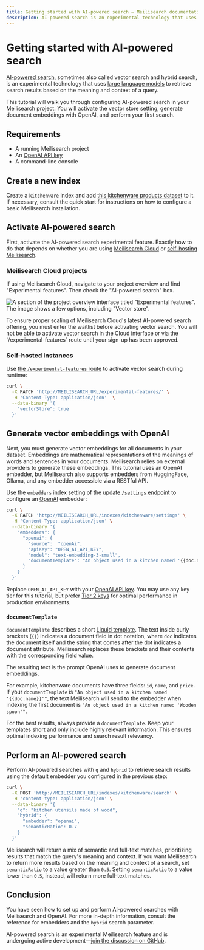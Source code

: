 ```yaml
---
title: Getting started with AI-powered search — Meilisearch documentation
description: AI-powered search is an experimental technology that uses LLMs to retrieve search results. This tutorial shows you how to configure an OpenAI embedder and perform your first search.
---
```


# Getting started with AI-powered search <NoticeTag type="experimental" label="experimental" />

[AI-powered search](https://meilisearch.com/solutions/vector-search?utm_campaign=vector-search&utm_source=docs&utm_content=getting-started-with-ai-search), sometimes also called vector search and hybrid search, is an experimental technology that uses [large language models](https://en.wikipedia.org/wiki/Large_language_model) to retrieve search results based on the meaning and context of a query.

This tutorial will walk you through configuring AI-powered search in your Meilisearch project. You will activate the vector store setting, generate document embeddings with OpenAI, and perform your first search.

## Requirements

- A running Meilisearch project
- An [OpenAI API key](https://platform.openai.com/api-keys)
- A command-line console

## Create a new index

Create a `kitchenware` index and add [this kitchenware products dataset](/assets/datasets/kitchenware.json) to it. If necessary, consult the quick start for instructions on how to configure a basic Meilisearch installation.

## Activate AI-powered search

First, activate the AI-powered search experimental feature. Exactly how to do that depends on whether you are using [Meilisearch Cloud](#meilisearch-cloud-projects) or [self-hosting Meilisearch](#self-hosted-instances).

### Meilisearch Cloud projects

If using Meilisearch Cloud, navigate to your project overview and find "Experimental features". Then check the "AI-powered search" box.

![A section of the project overview interface titled "Experimental features". The image shows a few options, including "Vector store".](https://raw.githubusercontent.com/meilisearch/documentation/main/assets/images/vector-search/01-cloud-vector-store.png)

<Capsule intent="note" title="Meilisearch Cloud AI-powered search waitlist">
To ensure proper scaling of Meilisearch Cloud's latest AI-powered search offering, you must enter the waitlist before activating vector search. You will not be able to activate vector search in the Cloud interface or via the `/experimental-features` route until your sign-up has been approved.
</Capsule>

### Self-hosted instances

Use [the `/experimental-features` route](/reference/api/experimental_features?utm_campaign=vector-search&utm_source=docs&utm_medium=vector-search-guide) to activate vector search during runtime:

```sh
curl \
  -X PATCH 'http://MEILISEARCH_URL/experimental-features/' \
  -H 'Content-Type: application/json'  \
  --data-binary '{
    "vectorStore": true
  }'
```

## Generate vector embeddings with OpenAI

Next, you must generate vector embeddings for all documents in your dataset. Embeddings are mathematical representations of the meanings of words and sentences in your documents. Meilisearch relies on external providers to generate these embeddings. This tutorial uses an OpenAI embedder, but Meilisearch also supports embedders from HuggingFace, Ollama, and any embedder accessible via a RESTful API.

Use the `embedders` index setting of the [update `/settings` endpoint](/reference/api/settings?utm_campaign=vector-search&utm_source=docs&utm_medium=vector-search-guide) to configure an [OpenAI](https://platform.openai.com/) embedder:

```sh
curl \
  -X PATCH 'http://MEILISEARCH_URL/indexes/kitchenware/settings' \
  -H 'Content-Type: application/json' \
  --data-binary '{
    "embedders": {
      "openai": {
        "source":  "openAi",
        "apiKey": "OPEN_AI_API_KEY",
        "model": "text-embedding-3-small",
        "documentTemplate": "An object used in a kitchen named '{{doc.name}}'"
      }
    }
  }'
```

Replace `OPEN_AI_API_KEY` with your [OpenAI API key](https://platform.openai.com/api-keys). You may use any key tier for this tutorial, but prefer [Tier 2 keys](https://platform.openai.com/docs/guides/rate-limits/usage-tiers?context=tier-two) for optimal performance in production environments.

### `documentTemplate`

`documentTemplate` describes a short [Liquid template](https://shopify.github.io/liquid/). The text inside curly brackets (`{{`) indicates a document field in dot notation, where `doc` indicates the document itself and the string that comes after the dot indicates a document attribute. Meilisearch replaces these brackets and their contents with the corresponding field value.

The resulting text is the prompt OpenAI uses to generate document embeddings.

For example, kitchenware documents have three fields: `id`, `name`, and `price`. If your `documentTemplate` is `"An object used in a kitchen named '{{doc.name}}'"`, the text Meilisearch will send to the embedder when indexing the first document is `"An object used in a kitchen named 'Wooden spoon'"`.

For the best results, always provide a `documentTemplate`. Keep your templates short and only include highly relevant information. This ensures optimal indexing performance and search result relevancy.

## Perform an AI-powered search

Perform AI-powered searches with `q` and `hybrid` to retrieve search results using the default embedder you configured in the previous step:

```sh
curl \
  -X POST 'http://MEILISEARCH_URL/indexes/kitchenware/search' \
  -H 'content-type: application/json' \
  --data-binary '{
    "q": "kitchen utensils made of wood",
    "hybrid": {
      "embedder": "openai",
      "semanticRatio": 0.7
    }
  }'
```

Meilisearch will return a mix of semantic and full-text matches, prioritizing results that match the query's meaning and context. If you want Meilisearch to return more results based on the meaning and context of a search, set `semanticRatio` to a value greater than `0.5`. Setting `semanticRatio` to a value lower than `0.5`, instead, will return more full-text matches.

## Conclusion

You have seen how to set up and perform AI-powered searches with Meilisearch and OpenAI. For more in-depth information, consult the reference for embedders and the `hybrid` search parameter.

AI-powered search is an experimental Meilisearch feature and is undergoing active development—[join the discussion on GitHub](https://github.com/orgs/meilisearch/discussions/677).

